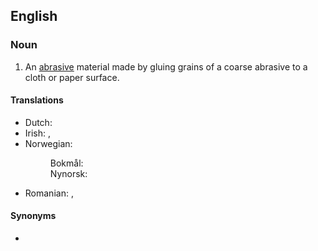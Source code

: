 ==English==

===Noun===
{{en-noun|~}}

# An [[abrasive]] material made by gluing grains of a coarse abrasive to a cloth or paper surface.

====Translations====
{{trans-top|abrasive material}}
* Dutch: {{t+|nl|schuurpapier|n}}
* Irish: {{t|ga|páipéar gainimh|m}}, {{t|ga|páipéar scríobach|m}}
* Norwegian:
*: Bokmål: {{t|nb|slipepapir|n}}
*: Nynorsk: {{t|nn|slipepapir|n}}
{{trans-mid}}
* Romanian: {{t|ro|hârtie abrazivă|f}}, {{t+|ro|șmirghel|n}}
{{trans-bottom}}

====Synonyms====
* {{l|en|sandpaper}}